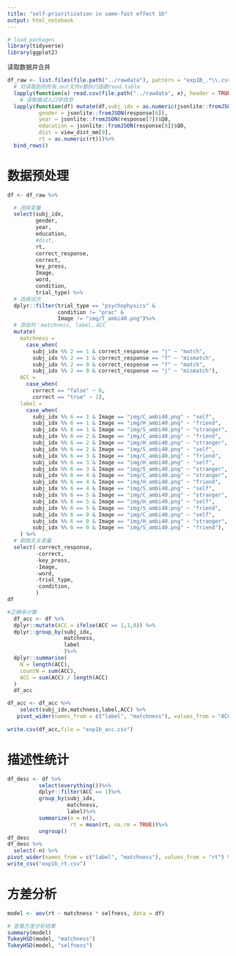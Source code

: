 ```yaml
---
title: "self-prioritization in same-fast effect 1b"
output: html_notebook
---
```


```r
# load packages
library(tidyverse)
library(ggplot2)
```

读取数据并合并

```r
df_raw <- list.files(file.path("../rawdata"), pattern = "exp1B_.*\\.csv$") %>%
  # 对读取到的所有.out文件x都执行函数read.table
  lapply(function(x) read.csv(file.path("../rawdata", x), header = TRUE)) %>%
    # 读取被试人口学信息
  lapply(function(df) mutate(df,subj_idx = as.numeric(jsonlite::fromJSON(response[5])$Q0), 
          gender = jsonlite::fromJSON(response[6]),
          year = jsonlite::fromJSON(response[7])$Q0,
          education = jsonlite::fromJSON(response[8])$Q0,
          dist = view_dist_mm[9],
          rt = as.numeric(rt)))%>%
  bind_rows()
```

# 数据预处理

```r
df <- df_raw %>% 

  # 选择变量
  select(subj_idx, 
         gender, 
         year, 
         education, 
         #dist, 
         rt, 
         correct_response, 
         correct, 
         key_press, 
         Image, 
         word, 
         condition,
         trial_type) %>% 
  # 选择试次
  dplyr::filter(trial_type == "psychophysics" & 
                condition != "prac" & 
                Image != "img/T_ambi40.png")%>%
  # 添加列：matchness, label，ACC
  mutate(
    matchness =
      case_when(
        subj_idx %% 2 == 1 & correct_response == "j" ~ "match",
        subj_idx %% 2 == 1 & correct_response == "f" ~ "mismatch", 
        subj_idx %% 2 == 0 & correct_response == "f" ~ "match",
        subj_idx %% 2 == 0 & correct_response == "j" ~ "mismatch"),
    ACC = 
      case_when(
        correct == "false" ~ 0, 
        correct == "true" ~ 1),
    label = 
      case_when(
        subj_idx %% 6 == 1 & Image == "img/C_ambi40.png" ~ "self",
        subj_idx %% 6 == 1 & Image == "img/H_ambi40.png" ~ "friend",
        subj_idx %% 6 == 1 & Image == "img/S_ambi40.png" ~ "stranger",
        subj_idx %% 6 == 2 & Image == "img/C_ambi40.png" ~ "friend",
        subj_idx %% 6 == 2 & Image == "img/H_ambi40.png" ~ "stranger",
        subj_idx %% 6 == 2 & Image == "img/S_ambi40.png" ~ "self",
        subj_idx %% 6 == 3 & Image == "img/C_ambi40.png" ~ "friend",
        subj_idx %% 6 == 3 & Image == "img/H_ambi40.png" ~ "self",
        subj_idx %% 6 == 3 & Image == "img/S_ambi40.png" ~ "stranger",
        subj_idx %% 6 == 4 & Image == "img/C_ambi40.png" ~ "stranger",
        subj_idx %% 6 == 4 & Image == "img/H_ambi40.png" ~ "friend",
        subj_idx %% 6 == 4 & Image == "img/S_ambi40.png" ~ "self",
        subj_idx %% 6 == 5 & Image == "img/C_ambi40.png" ~ "stranger",
        subj_idx %% 6 == 5 & Image == "img/H_ambi40.png" ~ "self",
        subj_idx %% 6 == 5 & Image == "img/S_ambi40.png" ~ "friend",
        subj_idx %% 6 == 0 & Image == "img/C_ambi40.png" ~ "self",
        subj_idx %% 6 == 0 & Image == "img/H_ambi40.png" ~ "stranger",
        subj_idx %% 6 == 0 & Image == "img/S_ambi40.png" ~ "friend"),
    ) %>%
  # 剔除无关变量
  select(-correct_response, 
         -correct,
         -key_press, 
         -Image, 
         -word,
         -trial_type,
         -condition,
         )
df
```

```r
#正确率计算
  df_acc <- df %>%
  dplyr::mutate(ACC = ifelse(ACC == 1,1,0)) %>%
  dplyr::group_by(subj_idx,
                  matchness,
                  label
                  )%>%
  dplyr::summarise(
    N = length(ACC),
    countN = sum(ACC),
    ACC = sum(ACC) / length(ACC)
  ) 
  df_acc
```


```r
df_acc <- df_acc %>%
    select(subj_idx,matchness,label,ACC) %>%
   pivot_wider(names_from = c("label", "matchness"), values_from = "ACC")
  
write.csv(df_acc,file = "exp1b_acc.csv")
```

# 描述性统计

```r
df_desc <- df %>%
          select(everything())%>%
          dplyr::filter(ACC == 1)%>%
          group_by(subj_idx,
                   matchness,
                   label)%>%
          summarize(n = n(),
                    rt = mean(rt, na.rm = TRUE))%>%
          ungroup()
df_desc
df_desc %>% 
  select(-n) %>% 
pivot_wider(names_from = c("label", "matchness"), values_from = "rt") %>% 
write_csv("exp1b_rt.csv")
```

# 方差分析

```r
model <- aov(rt ~ matchness * selfness, data = df)

# 查看方差分析结果
summary(model)
TukeyHSD(model, "matchness")
TukeyHSD(model, "selfness")
```
